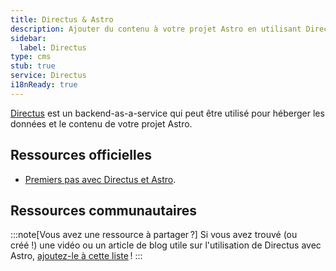 ```yaml
---
title: Directus & Astro
description: Ajouter du contenu à votre projet Astro en utilisant Directus comme CMS
sidebar:
  label: Directus
type: cms
stub: true
service: Directus
i18nReady: true
---
```


[Directus](https://directus.io/) est un backend-as-a-service qui peut être utilisé pour héberger les données et le contenu de votre projet Astro.

## Ressources officielles

- [Premiers pas avec Directus et Astro](https://docs.directus.io/blog/getting-started-directus-astro.html).


## Ressources communautaires

<CardGrid>
  <LinkCard title="Utiliser le CMS Directus avec Neon Postgres et Astro pour créer un blog (en)" href="https://neon.tech/guides/directus-cms" />
</CardGrid>

:::note[Vous avez une ressource à partager ?]
Si vous avez trouvé (ou créé !) une vidéo ou un article de blog utile sur l'utilisation de Directus avec Astro, [ajoutez-le à cette liste](https://github.com/withastro/docs/edit/main/src/content/docs/en/guides/cms/directus.mdx) !
:::
